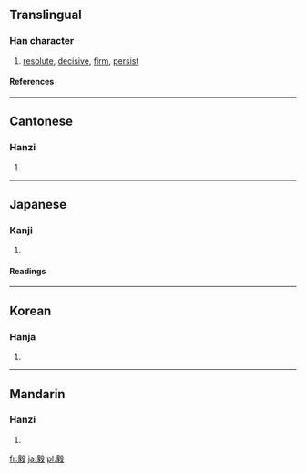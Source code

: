 ==Translingual==
===Han character===
{{Han char|rn=79|rad=殳|as=11|sn=15|four=0724<sub>7</sub>|canj=卜人竹弓水 (YOHNE)}}
# [[resolute]], [[decisive]], [[firm]], [[persist]]
====References====
{{Han ref|kx=0587.140|dkj=16673|dj=0979.170|hdz=32165.050|uh=6BC5|ud=27589|bh=BCDD|bd=48349}}

----
==Cantonese==
===Hanzi===
{{yue-hanzi|jyut=|y=ngai6}}
# {{defn|Cantonese}}

----
==Japanese==
===Kanji===
{{ja-kanji|grade=|rs=殳11}}
# {{defn|Japanese}} 
====Readings====
{{ja-readings|on=[[き]] (ki), [[ぎ]] (gi)|kun=[[つよい]] (tsuyoi), [[たけし]] (takeshi)}}

----
==Korean==
===Hanja===
{{ko-hanja|hangeul=의|eumhun=|rv=ui|mr=ŭi|y=uy}}
# {{defn|Korean}}

----
==Mandarin==
===Hanzi===
{{cmn-hanzi|pin=[[yì]] ([[yi4]])|wg=i<sup>4</sup>}}
# {{defn|Mandarin}}

[[fr:毅]]
[[ja:毅]]
[[pl:毅]]